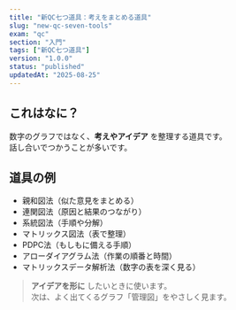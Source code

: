 ```yaml
---
title: "新QC七つ道具：考えをまとめる道具"
slug: "new-qc-seven-tools"
exam: "qc"
section: "入門"
tags: ["新QC七つ道具"]
version: "1.0.0"
status: "published"
updatedAt: "2025-08-25"
---
```


## これはなに？
数字のグラフではなく、**考えやアイデア** を整理する道具です。  
話し合いでつかうことが多いです。

## 道具の例
- 親和図法（似た意見をまとめる）
- 連関図法（原因と結果のつながり）
- 系統図法（手順や分解）
- マトリックス図法（表で整理）
- PDPC法（もしもに備える手順）
- アローダイアグラム法（作業の順番と時間）
- マトリックスデータ解析法（数字の表を深く見る）

> **アイデアを形に** したいときに使います。  
> 次は、よく出てくるグラフ「管理図」をやさしく見ます。

